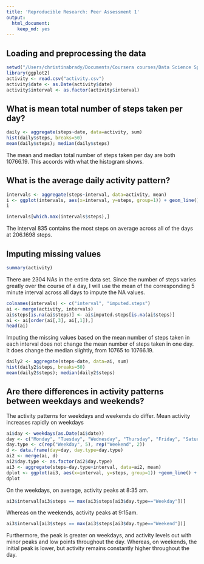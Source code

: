 ```yaml
---
title: 'Reproducible Research: Peer Assessment 1'
output:
  html_document:
    keep_md: yes
---
```


## Loading and preprocessing the data

```r
setwd("/Users/christinabrady/Documents/Coursera courses/Data Science Specialization/Reproducible Research/RepData_PeerAssessment1")
library(ggplot2)
activity <- read.csv("activity.csv")
activity$date <- as.Date(activity$date)
activity$interval <- as.factor(activity$interval)
```
## What is mean total number of steps taken per day?

```r
daily <- aggregate(steps~date, data=activity, sum)
hist(daily$steps, breaks=50)
mean(daily$steps); median(daily$steps)
```
The mean and median total number of steps taken per day are both 10766.19. This accords with what the histogram shows. 

## What is the average daily activity pattern?
```r
intervals <- aggregate(steps~interval, data=activity, mean)
i <- ggplot(intervals, aes(x=interval, y=steps, group=1)) + geom_line()
i
```
```r
intervals[which.max(intervals$steps),]
```
The interval 835 contains the most steps on average across all of the days at 206.1698 steps.

## Imputing missing values
```r
summary(activity)
```
There are 2304 NAs in the entire data set. Since the number of steps varies greatly over the course of a day, I will use the mean of the corresponding 5 minute interval across all days to impute the NA values. 
```r
colnames(intervals) <- c("interval", "imputed.steps")
ai <- merge(activity, intervals)
ai$steps[is.na(ai$steps)] <- ai$imputed.steps[is.na(ai$steps)]
ai <- ai[order(ai[,3], ai[,1]),]
head(ai)
```

Imputing the missing values based on the mean number of steps taken in each interval does not change the mean number of steps taken in one day. It does change the median slightly, from 10765 to 10766.19. 
```r
daily2 <- aggregate(steps~date, data=ai, sum)
hist(daily2$steps, breaks=50)
mean(daily2$steps); median(daily2$steps)
```

## Are there differences in activity patterns between weekdays and weekends?
The activity patterns for weekdays and weekends do differ. Mean activity increases rapidly on weekdays
```r
ai$day <- weekdays(as.Date(ai$date))
day <- c("Monday", "Tuesday", "Wednesday", "Thursday", "Friday", "Saturday", "Sunday")
day.type <- c(rep("Weekday", 5), rep("Weekend", 2))
d <- data.frame(day=day, day.type=day.type)
ai2 <- merge(ai, d)
ai2$day.type <- as.factor(ai2$day.type)
ai3 <- aggregate(steps~day.type+interval, data=ai2, mean)
dplot <- ggplot(ai3, aes(x=interval, y=steps, group=1)) +geom_line() + facet_grid(day.type~.) + xlab("Interval: \n 00 (left) to 2355 (right)")
dplot
```
On the weekdays, on average, activity peaks at 8:35 am. 
```r
ai3$interval[ai3$steps == max(ai3$steps[ai3$day.type=="Weekday"])]
```
Whereas on the weekends, activity peaks at 9:15am. 
```r
ai3$interval[ai3$steps == max(ai3$steps[ai3$day.type=="Weekend"])]
```
Furthermore, the peak is greater on weekdays, and activity levels out with minor peaks and low points throughout the day. Whereas, on weekends, the initial peak is lower, but activity remains constantly higher throughout the day. 